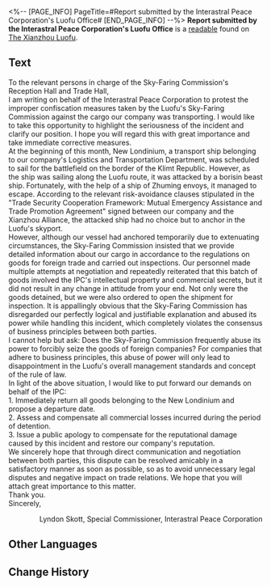 <%-- [PAGE_INFO]
PageTitle=#Report submitted by the Interastral Peace Corporation's Luofu Office#
[END_PAGE_INFO] --%>
{{Readable Infobox
|id           = 393
|partIds      = 190688
|title        = 
|image        = Item Xianzhou Parchment.png
|world        = The Xianzhou Luofu
|parts        = 1
|author       = <!--to be added-->
|description  = A compliant from an IPC Specialist. Though their text is steady and calm, but the implication of violence cannot be hidden between the words...
|part1        = Report submitted by the Interastral Peace Corporation's Luofu Office
|source1      = {{cx|Source missing}}
|characters   = 
|factions     = 
}}
'''Report submitted by the Interastral Peace Corporation's Luofu Office''' is a [[readable]] found on [[The Xianzhou Luofu]].
<!--
==Location==
{{Map Embed|<map name>|<marker id>}}
-->
==Text==
To the relevant persons in charge of the Sky-Faring Commission's Reception Hall and Trade Hall,<br />I am writing on behalf of the Interastral Peace Corporation to protest the improper confiscation measures taken by the Luofu's Sky-Faring Commission against the cargo our company was transporting. I would like to take this opportunity to highlight the seriousness of the incident and clarify our position. I hope you will regard this with great importance and take immediate corrective measures.<br />At the beginning of this month, New Londinium, a transport ship belonging to our company's Logistics and Transportation Department, was scheduled to sail for the battlefield on the border of the Klimt Republic. However, as the ship was sailing along the Luofu route, it was attacked by a borisin beast ship. Fortunately, with the help of a ship of Zhuming envoys, it managed to escape. According to the relevant risk-avoidance clauses stipulated in the "Trade Security Cooperation Framework: Mutual Emergency Assistance and Trade Promotion Agreement" signed between our company and the Xianzhou Alliance, the attacked ship had no choice but to anchor in the Luofu's skyport.<br />However, although our vessel had anchored temporarily due to extenuating circumstances, the Sky-Faring Commission insisted that we provide detailed information about our cargo in accordance to the regulations on goods for foreign trade and carried out inspections. Our personnel made multiple attempts at negotiation and repeatedly reiterated that this batch of goods involved the IPC's intellectual property and commercial secrets, but it did not result in any change in attitude from your end. Not only were the goods detained, but we were also ordered to open the shipment for inspection. It is appallingly obvious that the Sky-Faring Commission has disregarded our perfectly logical and justifiable explanation and abused its power while handling this incident, which completely violates the consensus of business principles between both parties.<br />I cannot help but ask: Does the Sky-Faring Commission frequently abuse its power to forcibly seize the goods of foreign companies? For companies that adhere to business principles, this abuse of power will only lead to disappointment in the Luofu's overall management standards and concept of the rule of law.<br />In light of the above situation, I would like to put forward our demands on behalf of the IPC:<br />1. Immediately return all goods belonging to the New Londinium and propose a departure date.<br />2. Assess and compensate all commercial losses incurred during the period of detention.<br />3. Issue a public apology to compensate for the reputational damage caused by this incident and restore our company's reputation.<br />We sincerely hope that through direct communication and negotiation between both parties, this dispute can be resolved amicably in a satisfactory manner as soon as possible, so as to avoid unnecessary legal disputes and negative impact on trade relations. We hope that you will attach great importance to this matter.<br />Thank you.<br />Sincerely,<br /><div align="right">Lyndon Skott, Special Commissioner, Interastral Peace Corporation</div>

<!--
==Trivia==
* 
-->
==Other Languages==
{{Other Languages
|en   = Report submitted by the Interastral Peace Corporation's Luofu Office
|zhs  = 星际和平公司驻罗浮办呈报
|zht  = 星際和平公司駐羅浮辦呈報
|ja   = スターピースカンパニー羅浮駐在オフィスからの届出
|ko   = 스타피스 컴퍼니 주나부 사무실 업무 보고
|es   = Reporte enviado por la oficina del Luofu de la Corporación para la Paz Interastral
|fr   = Rapport adressé par le bureau du Luofu de la Corporation pour la Paix Interastrale
|ru   = Доклад от филиала КММ на Лофу
|th   = รายงานการประจำการที่ Luofu ขององค์กรสันติภาพแห่งดวงดาว
|vi   = Báo Cáo Từ Văn Phòng Công Ty Hành Tinh Hòa Bình Ở Luofu
|de   = Bericht der Interastralen Friedenskorporation an Bord der Luofu
|id   = Laporan dari Interastral Peace Corporation di Luofu
|pt   = Relatório Enviado pelo Escritório da Corporação da Paz Interastral do Luofu
}}

==Change History==
{{Change History|2.4}}